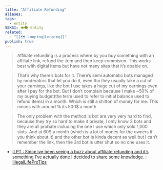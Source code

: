 ```yaml
---
title: "Affiliate Refunding"
aliases: 
tags:
  - entity
SEKSI: 👁️‍🗨️ Entity
related:
  - "[[🗺️ Looping|Looping]]"
publish: true
---
```




> Affiliate refunding is a process where by you buy something with an affiliate link, refund the item and then keep commision. This works best with digital items but have not many sites that it’s doable on.

> That’s why there’s bots for it. There’s semi automatic bots managed by moderators that let you do it, even tho they usually take a cut of your earnings, like the bot I use takes a huge cut of my earnings even after I pay for the bot. But I don’t complain because I make ~50% of my buying budget(the term used to refer to initial balance used to refund items) in a month. Which is still a shitton of money for me. This means with around 1k its 500$ a month.

> The only problem with the method is bot are very very hard to find, because they try so hard to make it private, I only know 3 bots and they are all probate including the one I use which only sold 1,000 slots. And at 60$ a month (which is a lot of money for the owners if you think about it) and the other bot is kinda decent as well but I can’t remember the link, then the 3rd bot is utter shut so no one uses it.

- [ILPT : Since ive been seeing a buzz about affiliate refunding and it’s something I’ve actually done I decided to share some knowledge. : IllegalLifeProTips](https://old.reddit.com/r/IllegalLifeProTips/comments/oh5oa2/ilpt_since_ive_been_seeing_a_buzz_about_affiliate/)

